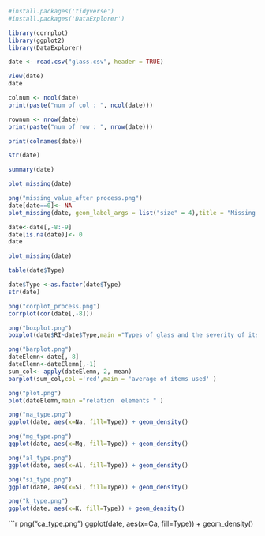 ```r
#install.packages('tidyverse')
#install.packages('DataExplorer')
```
```r
library(corrplot)
library(ggplot2)
library(DataExplorer)
```
```r
date <- read.csv("glass.csv", header = TRUE)
```
```r
View(date)
date
```
```r
colnum <- ncol(date)
print(paste("num of col : ", ncol(date)))

```
```r
rownum <- nrow(date)
print(paste("num of row : ", nrow(date)))
```
```r
print(colnames(date))
```
```r
str(date)
```
```r
summary(date)
```
```r
plot_missing(date)
```
```r
png("missing_value_after process.png")
date[date==0]<- NA
plot_missing(date, geom_label_args = list("size" = 4),title = "Missing Data in Glass",theme_config = list(legend.position =c("top")))
```
```r
date<-date[,-8:-9]
date[is.na(date)]<- 0
date
```
```r
plot_missing(date)
```
```r
table(date$Type)
```
```r
date$Type <-as.factor(date$Type)
str(date)
```
```r
png("corplot_process.png")
corrplot(cor(date[,-8]))
```
```r
png("boxplot.png")
boxplot(date$RI~date$Type,main ="Types of glass and the severity of its refraction",xlab = 'Type',ylab = 'RI')
```
```r
png("barplot.png")
dateElemn<-date[,-8]
dateElemn<-dateElemn[,-1]
sum_col<- apply(dateElemn, 2, mean)
barplot(sum_col,col ='red',main = 'average of items used' )
```
```r
png("plot.png")
plot(dateElemn,main ="relation  elements " )
```
```r
png("na_type.png")
ggplot(date, aes(x=Na, fill=Type)) + geom_density()
```
```r
png("mg_type.png")
ggplot(date, aes(x=Mg, fill=Type)) + geom_density()
```
```r
png("al_type.png")
ggplot(date, aes(x=Al, fill=Type)) + geom_density()
```
```r
png("si_type.png")
ggplot(date, aes(x=Si, fill=Type)) + geom_density()
```
```r
png("k_type.png")
ggplot(date, aes(x=K, fill=Type)) + geom_density()
```
```r
png("ca_type.png")
ggplot(date, aes(x=Ca, fill=Type)) + geom_density()

